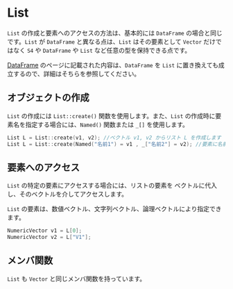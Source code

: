 # List

`List` の作成と要素へのアクセスの方法は、基本的には `DataFrame` の場合と同じです。`List` が `DataFrame` と異なる点は、`List` はその要素として `Vector` だけではなく `S4` や `DataFrame` や `List` など任意の型を保持できる点です。

[DataFrame](dataframe.md) のページに記載された内容は、`DataFrame` を `List` に置き換えても成立するので、詳細はそちらを参照してください。


## オブジェクトの作成

`List` の作成には `List::create()` 関数を使用します。また、`List` の作成時に要素名を指定する場合には、`Named()` 関数または `_[]` を使用します。

```cpp
List L = List::create(v1, v2); //ベクトル v1, v2 からリスト L を作成します
List L = List::create(Named("名前1") = v1 , _["名前2"] = v2); //要素に名前をつける場合
```

## 要素へのアクセス

`List` の特定の要素にアクセスする場合には、リストの要素を ベクトルに代入し、そのベクトルを介してアクセスします。

`List` の要素は、数値ベクトル、文字列ベクトル、論理ベクトルにより指定できます。

```cpp
NumericVector v1 = L[0];
NumericVector v2 = L["V1"];
```

## メンバ関数

`List` も `Vector` と同じメンバ関数を持っています。